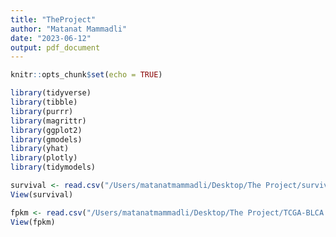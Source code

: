 ```yaml
---
title: "TheProject"
author: "Matanat Mammadli"
date: "2023-06-12"
output: pdf_document
---
```


```r
knitr::opts_chunk$set(echo = TRUE)
```

```r
library(tidyverse)
library(tibble)
library(purrr)
library(magrittr)
library(ggplot2)
library(gmodels)
library(yhat)
library(plotly)
library(tidymodels)
```

```r
survival <- read.csv("/Users/matanatmammadli/Desktop/The Project/survival%2FBLCA_survival.txt", sep = "\t")
View(survival)
```


```r
fpkm <- read.csv("/Users/matanatmammadli/Desktop/The Project/TCGA-BLCA.htseq_fpkm.txt", sep = "\t")
View(fpkm)
```

